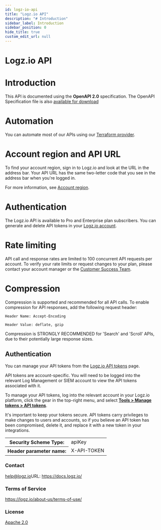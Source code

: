 ```yaml
---
id: logz-io-api
title: "Logz.io API"
description: "# Introduction"
sidebar_label: Introduction
sidebar_position: 0
hide_title: true
custom_edit_url: null
---
```



<h1 className={"openapi__heading"}>Logz.io API</h1>



# Introduction
This API is documented using the **OpenAPI 2.0** specification. The OpenAPI Specification file is also [available for download](https://github.com/logzio/logz-api/blob/master/examples/logzio-public-api.yml) 
# Automation
You can automate most of our APIs using our [Terraform provider](https://docs.logz.io/integrations/terraform/).

# Account region and API URL
To find your account region, sign in to Logz.io and look at the URL in the address bar. Your API URL has the same two-letter code that you see in the address bar when you're logged in.

For more information, see [Account region](https://docs.logz.io/user-guide/accounts/account-region.html).

# Authentication
The Logz.io API is available to Pro and Enterprise plan subscribers. You can generate and delete API tokens in your [Logz.io account](https://app.logz.io/#/dashboard/settings/manage-tokens/api).

# Rate limiting
API call and response rates are limited to 100 concurrent API requests per account. To verify your rate limits or request changes to your plan, please contact your account manager or the <a class="intercom-launch" href="mailto:help@logz.io">Customer Success Team</a>.
# Compression
Compression is supported and recommended for all API calls. To enable compression for API responses, add the following request header:

    Header Name: Accept-Encoding

    Header Value: deflate, gzip


Compression is STRONGLY RECOMMENDED for 'Search' and 'Scroll' APIs, due to their potentially large response sizes.

<div style={{"marginBottom":"2rem"}}><h2 id={"authentication"} style={{"marginBottom":"1rem"}}>Authentication</h2><SchemaTabs className={"openapi-tabs__security-schemes"}><TabItem label={"API Key: X-API-TOKEN"} value={"X-API-TOKEN"}>

You can manage your API tokens from the [Logz.io API tokens](https://app.logz.io/#/dashboard/settings/manage-tokens/api) page.

API tokens are account-specific. You will need to be logged into the relevant Log Management or SIEM account to view the API tokens associated with it.

To manage your API tokens, log into the relevant account in your Logz.io platform, click the gear in the top-right menu, and select [**Tools > Manage tokens > API tokens**](https://app.logz.io/#/dashboard/settings/manage-tokens/api).

It's important to keep your tokens secure. API tokens carry privileges to make changes to users and accounts, so if you believe an API token has been compromised, delete it, and replace it with a new token in your integrations.

<div><table><tbody><tr><th>Security Scheme Type:</th><td>apiKey</td></tr><tr><th>Header parameter name:</th><td>X-API-TOKEN</td></tr></tbody></table></div></TabItem></SchemaTabs></div><div style={{"display":"flex","flexDirection":"column","marginBottom":"var(--ifm-paragraph-margin-bottom)"}}><h3 style={{"marginBottom":"0.25rem"}}>Contact</h3><span><a href={"mailto:help@logz.io"}>help@logz.io</a></span><span>URL: <a href={"https://docs.logz.io/"}>https://docs.logz.io/</a></span></div><div style={{"marginBottom":"var(--ifm-paragraph-margin-bottom)"}}><h3 style={{"marginBottom":"0.25rem"}}>Terms of Service</h3><a href={"https://logz.io/about-us/terms-of-use/"}>https://logz.io/about-us/terms-of-use/</a></div><div style={{"marginBottom":"var(--ifm-paragraph-margin-bottom)"}}><h3 style={{"marginBottom":"0.25rem"}}>License</h3><a href={"http://www.apache.org/licenses/LICENSE-2.0.html"}>Apache 2.0</a></div>
